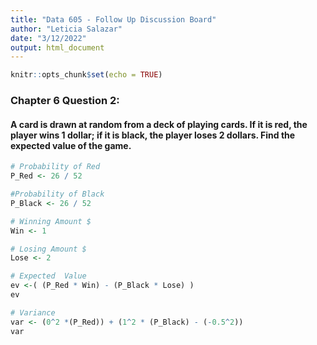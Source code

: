 ```yaml
---
title: "Data 605 - Follow Up Discussion Board"
author: "Leticia Salazar"
date: "3/12/2022"
output: html_document
---
```


```r
knitr::opts_chunk$set(echo = TRUE)
```

### Chapter 6 Question 2: 

#### A card is drawn at random from a deck of playing cards. If it is red, the player wins 1 dollar; if it is black, the player loses 2 dollars. Find the expected value of the game.

```r
# Probability of Red
P_Red <- 26 / 52

#Probability of Black
P_Black <- 26 / 52

# Winning Amount $
Win <- 1

# Losing Amount $
Lose <- 2

# Expected  Value
ev <-( (P_Red * Win) - (P_Black * Lose) )
ev

# Variance
var <- (0^2 *(P_Red)) + (1^2 * (P_Black) - (-0.5^2))
var
```

